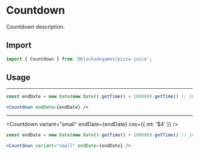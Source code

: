 
# Countdown

Countdown description.

## Import

```jsx
import { Countdown } from '@blockadegames/pizza-juice';
```

## Usage


<Countdown endDate={endDate} />

---

```jsx
const endDate = new Date(new Date().getTime() + 100000).getTime() // 100 seconds

<Countdown endDate={endDate} />
```

---

<Countdown variant="small" endDate={endDate} css={{ mt: '$4' }} />

```jsx
const endDate = new Date(new Date().getTime() + 100000).getTime() // 100 seconds

<Countdown variant="small" endDate={endDate} />
```
